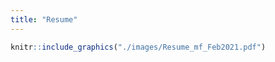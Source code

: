 ```yaml
---
title: "Resume"
---
```


```r
knitr::include_graphics("./images/Resume_mf_Feb2021.pdf")
```

